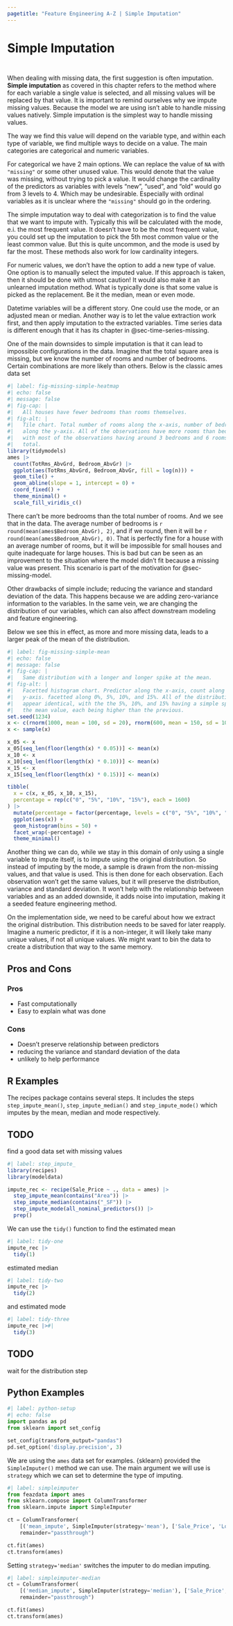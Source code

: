```yaml
---
pagetitle: "Feature Engineering A-Z | Simple Imputation"
---
```


# Simple Imputation {#sec-missing-simple}

::: {style="visibility: hidden; height: 0px;"}
## Simple Imputation
:::

When dealing with missing data, the first suggestion is often imputation.
**Simple imputation** as covered in this chapter refers to the method where for each variable a single value is selected, and all missing values will be replaced by that value.
It is important to remind ourselves why we impute missing values.
Because the model we are using isn't able to handle missing values natively.
Simple imputation is the simplest way to handle missing values.

The way we find this value will depend on the variable type, and within each type of variable, we find multiple ways to decide on a value.
The main categories are categorical and numeric variables.

For categorical we have 2 main options.
We can replace the value of `NA` with `"missing"` or some other unused value.
This would denote that the value was missing, without trying to pick a value.
It would change the cardinality of the predictors as variables with levels "new", "used", and "old" would go from 3 levels to 4.
Which may be undesirable.
Especially with ordinal variables as it is unclear where the `"missing"` should go in the ordering.

The simple imputation way to deal with categorization is to find the value that we want to impute with.
Typically this will be calculated with the mode, e.i.
the most frequent value.
It doesn't have to be the most frequent value, you could set up the imputation to pick the 5th most common value or the least common value.
But this is quite uncommon, and the mode is used by far the most.
These methods also work for low cardinality integers.

For numeric values, we don't have the option to add a new type of value.
One option is to manually select the imputed value.
If this approach is taken, then it should be done with utmost caution!
It would also make it an unlearned imputation method.
What is typically done is that some value is picked as the replacement.
Be it the median, mean or even mode.

Datetime variables will be a different story.
One could use the mode, or an adjusted mean or median.
Another way is to let the value extraction work first, and then apply imputation to the extracted variables.
Time series data is different enough that it has its chapter in @sec-time-series-missing.

One of the main downsides to simple imputation is that it can lead to impossible configurations in the data.
Imagine that the total square area is missing, but we know the number of rooms and number of bedrooms.
Certain combinations are more likely than others.
Below is the classic ames data set

```r
#| label: fig-missing-simple-heatmap
#| echo: false
#| message: false
#| fig-cap: |
#|   All houses have fewer bedrooms than rooms themselves.
#| fig-alt: |
#|   Tile chart. Total number of rooms along the x-axis, number of bedrooms
#|   along the y-axis. All of the observations have more rooms than bedrooms
#|   with most of the observations having around 3 bedrooms and 6 rooms in
#|   total.
library(tidymodels)
ames |>
  count(TotRms_AbvGrd, Bedroom_AbvGr) |>
  ggplot(aes(TotRms_AbvGrd, Bedroom_AbvGr, fill = log(n))) +
  geom_tile() +
  geom_abline(slope = 1, intercept = 0) +
  coord_fixed() +
  theme_minimal() +
  scale_fill_viridis_c()
```

There can't be more bedrooms than the total number of rooms.
And we see that in the data.
The average number of bedrooms is `r round(mean(ames$Bedroom_AbvGr), 2)`, and if we round, then it will be `r round(mean(ames$Bedroom_AbvGr), 0)`.
That is perfectly fine for a house with an average number of rooms, but it will be impossible for small houses and quite inadequate for large houses.
This is bad but can be seen as an improvement to the situation where the model didn't fit because a missing value was present.
This scenario is part of the motivation for @sec-missing-model.

Other drawbacks of simple include; reducing the variance and standard deviation of the data.
This happens because we are adding zero-variance information to the variables.
In the same vein, we are changing the distribution of our variables, which can also affect downstream modeling and feature engineering.

Below we see this in effect, as more and more missing data, leads to a larger peak of the mean of the distribution.

```r
#| label: fig-missing-simple-mean
#| echo: false
#| message: false
#| fig-cap: |
#|   Same distribution with a longer and longer spike at the mean.
#| fig-alt: |
#|   Facetted histogram chart. Predictor along the x-axis, count along the 
#|   y-axis. facetted along 0%, 5%, 10%, and 15%. All of the distributions
#|   appear identical, with the the 5%, 10%, and 15% having a simple spike at
#|   the mean value, each being higher than the previous.
set.seed(1234)
x <- c(rnorm(1000, mean = 100, sd = 20), rnorm(600, mean = 150, sd = 10))
x <- sample(x)

x_05 <- x
x_05[seq_len(floor(length(x) * 0.05))] <- mean(x)
x_10 <- x
x_10[seq_len(floor(length(x) * 0.10))] <- mean(x)
x_15 <- x
x_15[seq_len(floor(length(x) * 0.15))] <- mean(x)

tibble(
  x = c(x, x_05, x_10, x_15),
  percentage = rep(c("0", "5%", "10%", "15%"), each = 1600)
) |>
  mutate(percentage = factor(percentage, levels = c("0", "5%", "10%", "15%"))) |>
  ggplot(aes(x)) +
  geom_histogram(bins = 50) +
  facet_wrap(~percentage) +
  theme_minimal()
```

Another thing we can do, while we stay in this domain of only using a single variable to impute itself, is to impute using the original distribution.
So instead of imputing by the mode, a sample is drawn from the non-missing values, and that value is used.
This is then done for each observation.
Each observation won't get the same values, but it will preserve the distribution, variance and standard deviation.
It won't help with the relationship between variables and as an added downside, it adds noise into imputation, making it a seeded feature engineering method.

On the implementation side, we need to be careful about how we extract the original distribution.
This distribution needs to be saved for later reapply.
Imagine a numeric predictor, if it is a non-integer, it will likely take many unique values, if not all unique values.
We might want to bin the data to create a distribution that way to the same memory.

## Pros and Cons

### Pros

-   Fast computationally
-   Easy to explain what was done

### Cons

-   Doesn't preserve relationship between predictors
-   reducing the variance and standard deviation of the data
-   unlikely to help performance

## R Examples

The recipes package contains several steps.
It includes the steps `step_impute_mean()`, `step_impute_median()` and `step_impute_mode()` which imputes by the mean, median and mode respectively.

::: callout-caution
# TODO

find a good data set with missing values
:::

```r
#| label: step_impute_
library(recipes)
library(modeldata)

impute_rec <- recipe(Sale_Price ~ ., data = ames) |>
  step_impute_mean(contains("Area")) |>
  step_impute_median(contains("_SF")) |>
  step_impute_mode(all_nominal_predictors()) |>
  prep()
```

We can use the `tidy()` function to find the estimated mean

```r
#| label: tidy-one
impute_rec |>
  tidy(1)
```

estimated median

```r
#| label: tidy-two
impute_rec |>
  tidy(2)
```

and estimated mode

```r
#| label: tidy-three
impute_rec |>#| 
  tidy(3)
```

::: callout-caution
# TODO

wait for the distribution step
:::

## Python Examples

```python
#| label: python-setup
#| echo: false
import pandas as pd
from sklearn import set_config

set_config(transform_output="pandas")
pd.set_option('display.precision', 3)
```

We are using the `ames` data set for examples.
{sklearn} provided the `SimpleImputer()` method we can use.
The main argument we will use is `strategy` which we can set to determine the type of imputing.

```python
#| label: simpleimputer
from feazdata import ames
from sklearn.compose import ColumnTransformer
from sklearn.impute import SimpleImputer

ct = ColumnTransformer(
    [('mean_impute', SimpleImputer(strategy='mean'), ['Sale_Price', 'Lot_Area', 'Wood_Deck_SF',  'Mas_Vnr_Area'])], 
    remainder="passthrough")

ct.fit(ames)
ct.transform(ames)
```

Setting `strategy='median'` switches the imputer to do median imputing.

```python
#| label: simpleimputer-median
ct = ColumnTransformer(
    [('median_impute', SimpleImputer(strategy='median'), ['Sale_Price', 'Lot_Area', 'Wood_Deck_SF',  'Mas_Vnr_Area'])], 
    remainder="passthrough")

ct.fit(ames)
ct.transform(ames)
```
